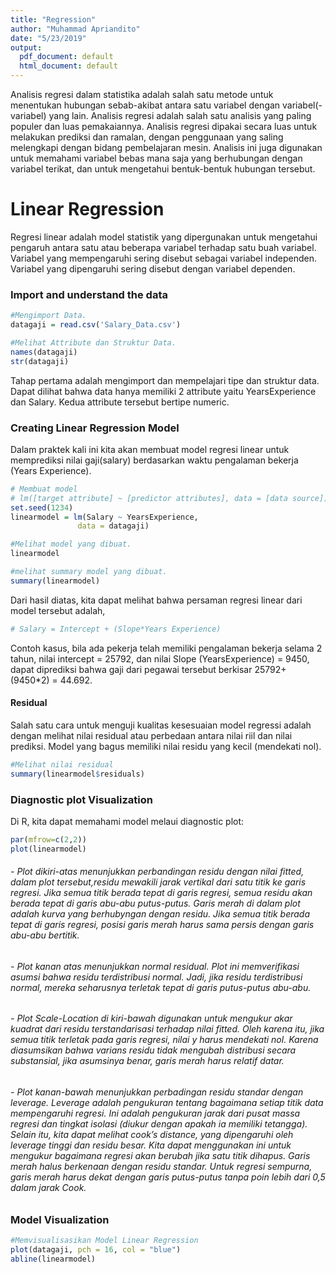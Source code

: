 ```yaml
---
title: "Regression"
author: "Muhammad Apriandito"
date: "5/23/2019"
output:
  pdf_document: default
  html_document: default
---
```


Analisis regresi dalam statistika adalah salah satu metode untuk menentukan hubungan sebab-akibat antara satu variabel dengan variabel(-variabel) yang lain. Analisis regresi adalah salah satu analisis yang paling populer dan luas pemakaiannya. Analisis regresi dipakai secara luas untuk melakukan prediksi dan ramalan, dengan penggunaan yang saling melengkapi dengan bidang pembelajaran mesin. Analisis ini juga digunakan untuk memahami variabel bebas mana saja yang berhubungan dengan variabel terikat, dan untuk mengetahui bentuk-bentuk hubungan tersebut.

# Linear Regression
Regresi linear adalah model statistik yang dipergunakan untuk mengetahui pengaruh antara satu atau beberapa variabel terhadap satu buah variabel. Variabel yang mempengaruhi sering disebut sebagai variabel independen. Variabel yang dipengaruhi sering disebut dengan variabel dependen.

### Import and understand the data
```r
#Mengimport Data.
datagaji = read.csv('Salary_Data.csv')

#Melihat Attribute dan Struktur Data.
names(datagaji)
str(datagaji)
```
Tahap pertama adalah mengimport dan mempelajari tipe dan struktur data. Dapat dilihat bahwa data hanya memiliki 2 attribute yaitu YearsExperience dan Salary. Kedua attribute tersebut bertipe numeric.


### Creating Linear Regression Model
Dalam praktek kali ini kita akan membuat model regresi linear untuk memprediksi nilai gaji(salary) berdasarkan waktu pengalaman bekerja (Years Experience). 
```r
# Membuat model 
# lm([target attribute] ~ [predictor attributes], data = [data source])
set.seed(1234)
linearmodel = lm(Salary ~ YearsExperience,
               data = datagaji)

#Melihat model yang dibuat. 
linearmodel

#melihat summary model yang dibuat. 
summary(linearmodel)
```

Dari hasil diatas, kita dapat melihat bahwa persaman regresi linear dari model tersebut adalah,

```r
# Salary = Intercept + (Slope*Years Experience)
```

Contoh kasus, bila ada pekerja telah memiliki pengalaman bekerja selama 2 tahun,  nilai intercept = 25792, dan nilai Slope (YearsExperience) = 9450, dapat diprediksi bahwa gaji dari pegawai tersebut berkisar 25792+(9450*2) = 44.692. 

#### Residual
Salah satu cara untuk menguji kualitas kesesuaian model regressi adalah dengan melihat nilai residual atau perbedaan antara nilai riil dan nilai prediksi. Model yang bagus memiliki nilai residu yang kecil (mendekati nol). 

```r
#Melihat nilai residual
summary(linearmodel$residuals)
```

### Diagnostic plot Visualization
Di R, kita dapat memahami model melaui diagnostic plot:

```r
par(mfrow=c(2,2))
plot(linearmodel)
```

###### - Plot dikiri-atas menunjukkan perbandingan residu dengan nilai fitted, dalam plot tersebut,residu mewakili jarak vertikal dari satu titik ke garis regresi. Jika semua titik berada tepat di garis regresi, semua residu akan berada tepat di garis abu-abu putus-putus. Garis merah di dalam plot adalah kurva yang berhubyngan dengan residu. Jika semua titik berada tepat di garis regresi, posisi garis merah harus sama persis dengan garis abu-abu bertitik.

###### - Plot kanan atas menunjukkan normal residual. Plot ini memverifikasi asumsi bahwa residu terdistribusi normal. Jadi, jika residu terdistribusi normal, mereka seharusnya terletak tepat di garis putus-putus abu-abu.

###### -  Plot Scale-Location di kiri-bawah digunakan untuk mengukur akar kuadrat dari residu terstandarisasi terhadap nilai fitted. Oleh karena itu, jika semua titik terletak pada garis regresi, nilai y harus mendekati nol. Karena diasumsikan bahwa varians residu tidak mengubah distribusi secara substansial, jika asumsinya benar, garis merah harus relatif datar.

###### -  Plot kanan-bawah menunjukkan perbadingan residu standar dengan leverage. Leverage adalah pengukuran tentang bagaimana setiap titik data mempengaruhi regresi. Ini adalah pengukuran jarak dari pusat massa regresi dan tingkat isolasi (diukur dengan apakah ia memiliki tetangga). Selain itu, kita dapat melihat cook's distance, yang dipengaruhi oleh leverage tinggi dan residu besar. Kita dapat menggunakan ini untuk mengukur bagaimana regresi akan berubah jika satu titik dihapus. Garis merah halus berkenaan dengan residu standar. Untuk regresi sempurna, garis merah harus dekat dengan garis putus-putus tanpa poin lebih dari 0,5 dalam jarak Cook.


### Model Visualization
```r
#Memvisualisasikan Model Linear Regression
plot(datagaji, pch = 16, col = "blue") 
abline(linearmodel)

```
